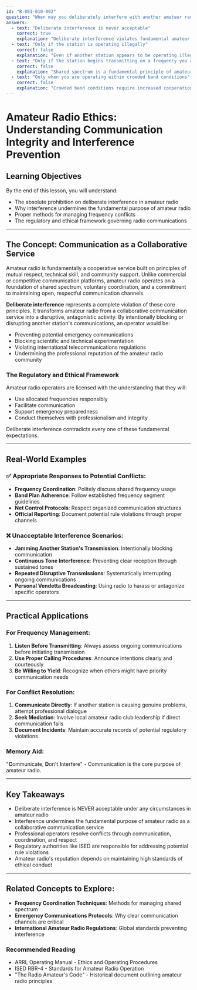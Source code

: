 ```yaml
---
id: "B-001-010-002"
question: "When may you deliberately interfere with another amateur radio station's communications?"
answers:
  - text: "Deliberate interference is never acceptable"
    correct: true
    explanation: "Deliberate interference violates fundamental amateur radio ethical standards, ISED regulations, and international telecommunications agreements. Amateur radio is a service dedicated to communication, experimentation, and mutual assistance, and intentionally disrupting another station's communications undermines these core principles. Any form of deliberate interference is strictly prohibited, regardless of the circumstances."
  - text: "Only if the station is operating illegally"
    correct: false
    explanation: "Even if another station appears to be operating illegally, amateur radio operators are not authorized to take enforcement action through interference. The correct response is to document the potential violation and report it to ISED through official channels. Amateur radio operators are expected to maintain professional conduct and allow regulatory authorities to address compliance issues."
  - text: "Only if the station begins transmitting on a frequency you are using"
    correct: false
    explanation: "Shared spectrum is a fundamental principle of amateur radio. If another station begins transmitting on a frequency you are using, the appropriate response is to change frequency, coordinate usage, or politely negotiate shared access - not to deliberately interfere with their communications. Deliberate interference is never an acceptable solution to frequency conflicts."
  - text: "Only when you are operating within crowded band conditions"
    correct: false
    explanation: "Crowded band conditions require increased cooperation and courtesy, not interference. During contests, emergencies, or busy operating periods, amateur radio operators are expected to use more advanced communication techniques like efficient turn-taking, clear protocols, and mutual respect - not deliberate interference."
---
```


# Amateur Radio Ethics: Understanding Communication Integrity and Interference Prevention

## Learning Objectives
By the end of this lesson, you will understand:
- The absolute prohibition on deliberate interference in amateur radio
- Why interference undermines the fundamental purpose of amateur radio
- Proper methods for managing frequency conflicts
- The regulatory and ethical framework governing radio communications

---

## The Concept: Communication as a Collaborative Service

Amateur radio is fundamentally a cooperative service built on principles of mutual respect, technical skill, and community support. Unlike commercial or competitive communication platforms, amateur radio operates on a foundation of shared spectrum, voluntary coordination, and a commitment to maintaining open, respectful communication channels.

**Deliberate interference** represents a complete violation of these core principles. It transforms amateur radio from a collaborative communication service into a disruptive, antagonistic activity. By intentionally blocking or disrupting another station's communications, an operator would be:
- Preventing potential emergency communications
- Blocking scientific and technical experimentation
- Violating international telecommunications regulations
- Undermining the professional reputation of the amateur radio community

### The Regulatory and Ethical Framework

Amateur radio operators are licensed with the understanding that they will:
- Use allocated frequencies responsibly
- Facilitate communication
- Support emergency preparedness
- Conduct themselves with professionalism and integrity

Deliberate interference contradicts every one of these fundamental expectations.

---

## Real-World Examples

### ✅ Appropriate Responses to Potential Conflicts:
- **Frequency Coordination**: Politely discuss shared frequency usage
- **Band Plan Adherence**: Follow established frequency segment guidelines
- **Net Control Protocols**: Respect organized communication structures
- **Official Reporting**: Document potential rule violations through proper channels

### ❌ Unacceptable Interference Scenarios:
- **Jamming Another Station's Transmission**: Intentionally blocking communication
- **Continuous Tone Interference**: Preventing clear reception through sustained tones
- **Repeated Disruptive Transmissions**: Systematically interrupting ongoing communications
- **Personal Vendetta Broadcasting**: Using radio to harass or antagonize specific operators

---

## Practical Applications

### For Frequency Management:
1. **Listen Before Transmitting**: Always assess ongoing communications before initiating transmission
2. **Use Proper Calling Procedures**: Announce intentions clearly and courteously
3. **Be Willing to Yield**: Recognize when others might have priority communication needs

### For Conflict Resolution:
1. **Communicate Directly**: If another station is causing genuine problems, attempt professional dialogue
2. **Seek Mediation**: Involve local amateur radio club leadership if direct communication fails
3. **Document Incidents**: Maintain accurate records of potential regulatory violations

### Memory Aid:
"**C**ommunicate, **D**on't **I**nterfere" - Communication is the core purpose of amateur radio.

---

## Key Takeaways

- Deliberate interference is NEVER acceptable under any circumstances in amateur radio
- Interference undermines the fundamental purpose of amateur radio as a collaborative communication service
- Professional operators resolve conflicts through communication, coordination, and respect
- Regulatory authorities like ISED are responsible for addressing potential rule violations
- Amateur radio's reputation depends on maintaining high standards of ethical conduct

---

## Related Concepts to Explore:
- **Frequency Coordination Techniques**: Methods for managing shared spectrum
- **Emergency Communications Protocols**: Why clear communication channels are critical
- **International Amateur Radio Regulations**: Global standards preventing interference

### Recommended Reading
- ARRL Operating Manual - Ethics and Operating Procedures
- ISED RBR-4 - Standards for Amateur Radio Operation
- "The Radio Amateur's Code" - Historical document outlining amateur radio principles